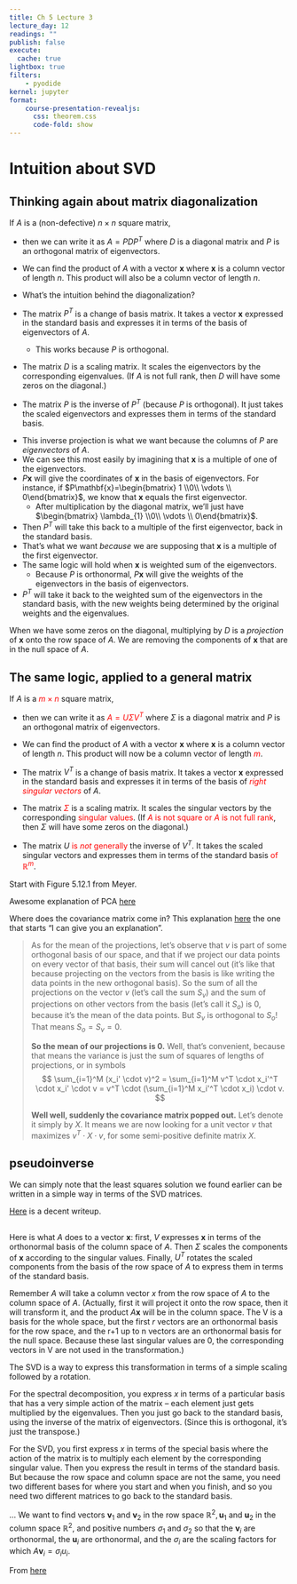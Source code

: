 ```yaml
---
title: Ch 5 Lecture 3
lecture_day: 12 
readings: ""
publish: false
execute: 
  cache: true
lightbox: true
filters:
    - pyodide
kernel: jupyter
format: 
    course-presentation-revealjs:
      css: theorem.css
      code-fold: show
---
```


# Intuition about SVD

## Thinking again about matrix diagonalization

If $A$ is a (non-defective) $n \times n$ square matrix, 

- then we can write it as $A = PDP^{T}$ where $D$ is a diagonal matrix and $P$ is an orthogonal matrix of eigenvectors.

- We can find the product of $A$ with a vector $\mathbf{x}$ where $\mathbf{x}$ is a column vector of length $n$. This product will also be a column vector of length $n$.

- What's the intuition behind the diagonalization?

- The matrix $P^{T}$ is a change of basis matrix. It takes a vector $\mathbf{x}$ expressed in the standard basis and expresses it in terms of the basis of eigenvectors of $A$. 
  - This works because $P$ is orthogonal.

- The matrix $D$ is a scaling matrix. It scales the eigenvectors by the corresponding eigenvalues. (If $A$ is not full rank, then $D$ will have some zeros on the diagonal.)

- The matrix $P$ is the inverse of $P^{T}$ (because $P$ is orthogonal). It just takes the scaled eigenvectors and expresses them in terms of the standard basis.

::: notes
  - This inverse projection is what we want because the columns of $P$ are *eigenvectors* of $A$. 
  - We can see this most easily by imagining that $\mathbf{x}$ is a multiple of one of the eigenvectors.
  - $P\mathbf{x}$ will give the coordinates of $\mathbf{x}$ in the basis of eigenvectors. For instance, if $P\mathbf{x}=\begin{bmatrix} 1 \\0\\ \vdots \\ 0\end{bmatrix}$, we know that $\mathbf{x}$ equals the first eigenvector.
    - After multiplication by the diagonal matrix, we'll just have $\begin{bmatrix} \lambda_{1} \\0\\ \vdots \\ 0\end{bmatrix}$.
  - Then $P^{T}$ will take this back to a multiple of the first eigenvector, back in the standard basis.
  - That's what we want *because* we are supposing that $\mathbf{x}$ is a multiple of the first eigenvector.
  - The same logic will hold when $\mathbf{x}$ is weighted sum of the eigenvectors.
    - Because $P$ is orthonormal, $P\mathbf{x}$ will give the weights of the eigenvectors in the basis of eigenvectors.
  -  $P^{T}$ will take it back to the weighted sum of the eigenvectors in the standard basis, with the new weights being determined by the original weights and the eigenvalues.


When we have some zeros on the diagonal, multiplying by $D$ is a *projection* of $\mathbf{x}$ onto the row space of $A$. We are removing the components of $\mathbf{x}$ that are in the null space of $A$.
:::

## The same logic, applied to a general matrix

If $A$ is a  <span style="color:red">$m \times n$</span> square matrix, 

- then we can write it as <span style="color:red">$A = U\Sigma V^{T}$</span> where $\Sigma$ is a diagonal matrix and $P$ is an orthogonal matrix of eigenvectors.

- We can find the product of $A$ with a vector $\mathbf{x}$ where $\mathbf{x}$ is a column vector of length $n$. This product will now be a column vector of length <span style="color:red">$m$</span>.

- The matrix $V^{T}$ is a change of basis matrix. It takes a vector $\mathbf{x}$ expressed in the standard basis and expresses it in terms of the basis of <span style="color:red">*right singular vectors*</span> of $A$.

- The matrix <span style="color:red">$\Sigma$</span> is a scaling matrix. It scales the singular vectors by the corresponding <span style="color:red">singular values</span>. (If <span style="color:red">$A$ is not square or $A$ is not full rank</span>, then $\Sigma$ will have some zeros on the diagonal.)

- The matrix $U$ <span style="color:red">is *not* generally</span> the inverse of $V^{T}$. It takes the scaled singular vectors and expresses them in terms of the standard basis <span style="color:red">of $\mathbb{R}^m$</span>.


Start with Figure 5.12.1 from Meyer.

Awesome explanation of PCA [here](https://stats.stackexchange.com/questions/2691/making-sense-of-principal-component-analysis-eigenvectors-eigenvalues/140579#140579)

Where does the covariance matrix come in? This explanation [here](https://stats.stackexchange.com/questions/2691/making-sense-of-principal-component-analysis-eigenvectors-eigenvalues/140579#140579) the one that starts "I can give you an explanation".

> As for the mean of the projections, let's observe that $v$ is part of some orthogonal basis of our space, and that if we project our data points on every vector of that basis, their sum will cancel out (it's like that because projecting on the vectors from the basis is like writing the data points in the new orthogonal basis). So the sum of all the projections on the vector $v$ (let's call the sum $S_v$) and the sum of projections on other vectors from the basis (let's call it $S_o$) is 0, because it's the mean of the data points. But $S_v$ is orthogonal to $S_o$! That means $S_o = S_v = 0$.
> 
> **So the mean of our projections is $0$.** Well, that's convenient, because that means the variance is just the sum of squares of lengths of projections, or in symbols 
> $$
> \sum_{i=1}^M (x_i' \cdot v)^2 = \sum_{i=1}^M v^T \cdot x_i'^T \cdot x_i' \cdot v =  v^T \cdot (\sum_{i=1}^M x_i'^T \cdot x_i) \cdot v.
>  $$
> 
> **Well well, suddenly the covariance matrix popped out.** Let's denote it simply by $X$. It means we are now looking for a unit vector $v$ that maximizes $v^T \cdot X \cdot v$, for some semi-positive definite matrix $X$.

## pseudoinverse

We can simply note that the least squares solution we found earlier can be written in a simple way in terms of the SVD matrices.

[Here](https://www.cantorsparadise.com/demystifying-the-moore-penrose-generalized-inverse-a1b989a1dd49) is a decent writeup.

##
Here is what $A$ does to a vector $\mathbf{x}$: first, $V$ expresses $\mathbf{x}$ in terms of the orthonormal basis of the column space of $A$. Then $\Sigma$ scales the components of $\mathbf{x}$ according to the singular values. Finally, $U^{T}$ rotates the scaled components from the basis of the row space of $A$ to express them in terms of the standard basis.

Remember $A$ will take a column vector  $x$ from the row space of $A$ to the column space of $A$. (Actually, first it will project it onto the row space, then it will transform it, and the product $A\mathbf{x}$ will be in the column space. The V is a basis for the whole space, but the first $r$ vectors are an orthonormal basis for the row space, and the r+1 up to n vectors are an orthonormal basis for the null space. Because these last singular values are 0, the corresponding vectors in V are not used in the transformation.)

 The SVD is a way to express this transformation in terms of a simple scaling followed by a rotation.

For the spectral decomposition, you express $x$ in terms of a particular basis that has a very simple action of the matrix -- each element just gets multiplied by the eigenvalues. Then you just go back to the standard basis, using the inverse of the matrix of eigenvectors. (Since this is orthogonal, it's just the transpose.)

For the SVD, you first express $x$ in terms of the special basis where the action of the matrix is to multiply each element by the corresponding singular value. Then you express the result in terms of the standard basis. But because the row space and column space are not the same, you need two different bases for where you start and when you finish, and so you need two different matrices to go back to the standard basis.



... We want to find vectors $\mathbf{v}_1$ and $\mathbf{v}_2$ in the row space $\mathbb{R}^2, \mathbf{u}_1$ and $\mathbf{u}_2$ in the column space $\mathbb{R}^2$, and positive numbers $\sigma_1$ and $\sigma_2$ so that the $\mathbf{v}_i$ are orthonormal, the $\mathbf{u}_i$ are orthonormal, and the $\sigma_i$ are the scaling factors for which $A \mathbf{v}_i=\sigma_i u_i$.

From [here](https://ocw.mit.edu/courses/18-06sc-linear-algebra-fall-2011/d273f75ee2552a5c3c35ccab37e5edce_MIT18_06SCF11_Ses3.5sum.pdf)
